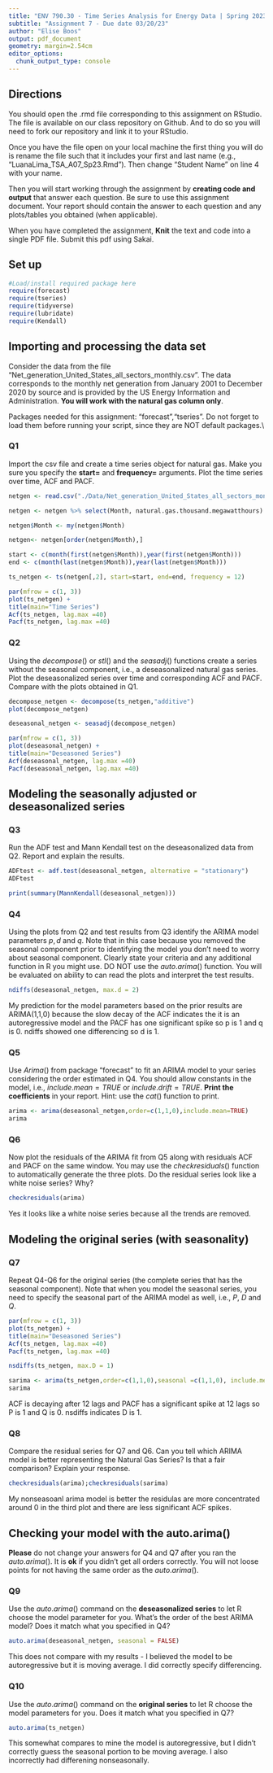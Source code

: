 ```yaml
---
title: "ENV 790.30 - Time Series Analysis for Energy Data | Spring 2023"
subtitle: "Assignment 7 - Due date 03/20/23"
author: "Elise Boos"
output: pdf_document
geometry: margin=2.54cm
editor_options: 
  chunk_output_type: console
---
```


## Directions

You should open the .rmd file corresponding to this assignment on RStudio. The file is available on our class repository on Github. And to do so you will need to fork our repository and link it to your RStudio.  

Once you have the file open on your local machine the first thing you will do is rename the file such that it includes your first and last name (e.g., "LuanaLima_TSA_A07_Sp23.Rmd"). Then change "Student Name" on line 4 with your name. 

Then you will start working through the assignment by  **creating code and output** that answer each question. Be sure to use this assignment document. Your report should contain the answer to each question and any plots/tables you obtained (when applicable).

When you have completed the assignment, **Knit** the text and code into a single PDF file. Submit this pdf using Sakai. 

## Set up

```r
#Load/install required package here
require(forecast)
require(tseries)
require(tidyverse)
require(lubridate)
require(Kendall)
```

## Importing and processing the data set

Consider the data from the file "Net_generation_United_States_all_sectors_monthly.csv". The data corresponds to the monthly net generation from January 2001 to December 2020 by source and is provided by the US Energy Information and Administration. **You will work with the natural gas column only**.

Packages needed for this assignment: "forecast","tseries". Do not forget to load them before running your script, since they are NOT default packages.\\

### Q1

Import the csv file and create a time series object for natural gas. Make you sure you specify the **start=** and **frequency=** arguments. Plot the time series over time, ACF and PACF.

```r
netgen <- read.csv("./Data/Net_generation_United_States_all_sectors_monthly.csv",skip=4)

netgen <- netgen %>% select(Month, natural.gas.thousand.megawatthours)

netgen$Month <- my(netgen$Month)

netgen<- netgen[order(netgen$Month),]

start <- c(month(first(netgen$Month)),year(first(netgen$Month)))
end <- c(month(last(netgen$Month)),year(last(netgen$Month)))

ts_netgen <- ts(netgen[,2], start=start, end=end, frequency = 12)

par(mfrow = c(1, 3))
plot(ts_netgen) +
title(main="Time Series")
Acf(ts_netgen, lag.max =40) 
Pacf(ts_netgen, lag.max =40)
```

### Q2

Using the $decompose()$ or $stl()$ and the $seasadj()$ functions create a series without the seasonal component, i.e., a deseasonalized natural gas series. Plot the deseasonalized series over time and corresponding ACF and PACF. Compare with the plots obtained in Q1.

```r
decompose_netgen <- decompose(ts_netgen,"additive")
plot(decompose_netgen)

deseasonal_netgen <- seasadj(decompose_netgen)  

par(mfrow = c(1, 3))
plot(deseasonal_netgen) +
title(main="Deseasoned Series")
Acf(deseasonal_netgen, lag.max =40) 
Pacf(deseasonal_netgen, lag.max =40)
```

## Modeling the seasonally adjusted or deseasonalized series

### Q3

Run the ADF test and Mann Kendall test on the deseasonalized data from Q2. Report and explain the results.

```r
ADFtest <- adf.test(deseasonal_netgen, alternative = "stationary")
ADFtest

print(summary(MannKendall(deseasonal_netgen)))
```

### Q4

Using the plots from Q2 and test results from Q3 identify the ARIMA model parameters $p,d$ and $q$. Note that in this case because you removed the seasonal component prior to identifying the model you don't need to worry about seasonal component. Clearly state your criteria and any additional function in R you might use. DO NOT use the $auto.arima()$ function. You will be evaluated on ability to can read the plots and interpret the test results.

```r
ndiffs(deseasonal_netgen, max.d = 2)
```
My prediction for the model parameters based on the prior results are ARIMA(1,1,0) because the slow decay of the ACF indicates the it is an autoregressive model and the PACF has one significant spike so p is 1 and q is 0. ndiffs showed one differencing so d is 1. 


### Q5

Use $Arima()$ from package "forecast" to fit an ARIMA model to your series considering the order estimated in Q4. You should allow constants in the model, i.e., $include.mean = TRUE$ or $include.drift=TRUE$. **Print the coefficients** in your report. Hint: use the $cat()$ function to print.

```r
arima <- arima(deseasonal_netgen,order=c(1,1,0),include.mean=TRUE)
arima
```

### Q6

Now plot the residuals of the ARIMA fit from Q5 along with residuals ACF and PACF on the same window. You may use the $checkresiduals()$ function to automatically generate the three plots. Do the residual series look like a white noise series? Why?

```r
checkresiduals(arima)
```
Yes it looks like a white noise series because all the trends are removed. 

## Modeling the original series (with seasonality)

### Q7

Repeat Q4-Q6 for the original series (the complete series that has the seasonal component). Note that when you model the seasonal series, you need to specify the seasonal part of the ARIMA model as well, i.e., $P$, $D$ and $Q$.

```r
par(mfrow = c(1, 3))
plot(ts_netgen) +
title(main="Deseasoned Series")
Acf(ts_netgen, lag.max =40) 
Pacf(ts_netgen, lag.max =40)

nsdiffs(ts_netgen, max.D = 1)

sarima <- arima(ts_netgen,order=c(1,1,0),seasonal =c(1,1,0), include.mean=TRUE)
sarima
```
ACF is decaying after 12 lags and PACF has a significant spike at 12 lags so P is 1 and Q is 0. nsdiffs indicates D is 1.

### Q8

Compare the residual series for Q7 and Q6. Can you tell which ARIMA model is better representing the Natural Gas Series? Is that a fair comparison? Explain your response.

```r
checkresiduals(arima);checkresiduals(sarima)
```
My nonseasoanl arima model is better the residulas are more concentrated around 0 in the third plot and there are less significant ACF spikes. 

## Checking your model with the auto.arima()

**Please** do not change your answers for Q4 and Q7 after you ran the $auto.arima()$. It is **ok** if you didn't get all orders correctly. You will not loose points for not having the same order as the $auto.arima()$.

### Q9

Use the $auto.arima()$ command on the **deseasonalized series** to let R choose the model parameter for you. What's the order of the best ARIMA model? Does it match what you specified in Q4?

```r
auto.arima(deseasonal_netgen, seasonal = FALSE)
```
This does not compare with my results - I believed the model to be autoregressive but it is moving average. I did correctly specify differencing. 

### Q10

Use the $auto.arima()$ command on the **original series** to let R choose the model parameters for you. Does it match what you specified in Q7?

```r
auto.arima(ts_netgen)
```
This somewhat compares to mine the model is autoregressive, but I didn't correctly guess the seasonal portion to be moving average. I also incorrectly had differening nonseasonally. 